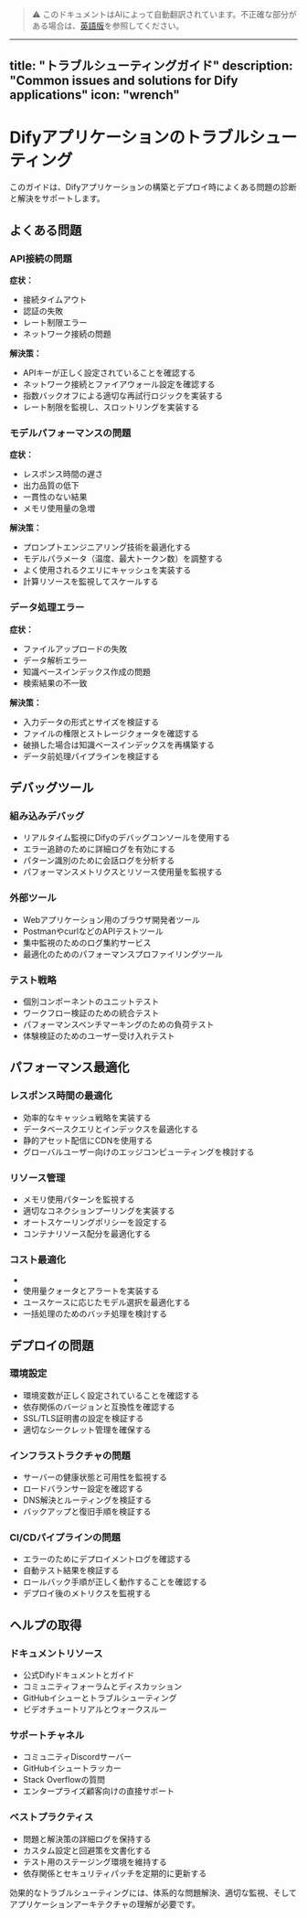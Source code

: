 > ⚠️ このドキュメントはAIによって自動翻訳されています。不正確な部分がある場合は、[英語版](../../../../en/documentation/pages/getting-started/troubleshooting-guide.mdx)を参照してください。

---
title: "トラブルシューティングガイド"
description: "Common issues and solutions for Dify applications"
icon: "wrench"
---

# Difyアプリケーションのトラブルシューティング

このガイドは、Difyアプリケーションの構築とデプロイ時によくある問題の診断と解決をサポートします。

## よくある問題

### API接続の問題
**症状：**
- 接続タイムアウト
- 認証の失敗
- レート制限エラー
- ネットワーク接続の問題

**解決策：**
- APIキーが正しく設定されていることを確認する
- ネットワーク接続とファイアウォール設定を確認する
- 指数バックオフによる適切な再試行ロジックを実装する
- レート制限を監視し、スロットリングを実装する

### モデルパフォーマンスの問題
**症状：**
- レスポンス時間の遅さ
- 出力品質の低下
- 一貫性のない結果
- メモリ使用量の急増

**解決策：**
- プロンプトエンジニアリング技術を最適化する
- モデルパラメータ（温度、最大トークン数）を調整する
- よく使用されるクエリにキャッシュを実装する
- 計算リソースを監視してスケールする

### データ処理エラー
**症状：**
- ファイルアップロードの失敗
- データ解析エラー
- 知識ベースインデックス作成の問題
- 検索結果の不一致

**解決策：**
- 入力データの形式とサイズを検証する
- ファイルの権限とストレージクォータを確認する
- 破損した場合は知識ベースインデックスを再構築する
- データ前処理パイプラインを検証する

## デバッグツール

### 組み込みデバッグ
- リアルタイム監視にDifyのデバッグコンソールを使用する
- エラー追跡のために詳細ログを有効にする
- パターン識別のために会話ログを分析する
- パフォーマンスメトリクスとリソース使用量を監視する

### 外部ツール
- Webアプリケーション用のブラウザ開発者ツール
- PostmanやcurlなどのAPIテストツール
- 集中監視のためのログ集約サービス
- 最適化のためのパフォーマンスプロファイリングツール

### テスト戦略
- 個別コンポーネントのユニットテスト
- ワークフロー検証のための統合テスト
- パフォーマンスベンチマーキングのための負荷テスト
- 体験検証のためのユーザー受け入れテスト

## パフォーマンス最適化

### レスポンス時間の最適化
- 効率的なキャッシュ戦略を実装する
- データベースクエリとインデックスを最適化する
- 静的アセット配信にCDNを使用する
- グローバルユーザー向けのエッジコンピューティングを検討する

### リソース管理
- メモリ使用パターンを監視する
- 適切なコネクションプーリングを実装する
- オートスケーリングポリシーを設定する
- コンテナリソース配分を最適化する

### コスト最適化
-
- 使用量クォータとアラートを実装する
- ユースケースに応じたモデル選択を最適化する
- 一括処理のためのバッチ処理を検討する

## デプロイの問題

### 環境設定
- 環境変数が正しく設定されていることを確認する
- 依存関係のバージョンと互換性を確認する
- SSL/TLS証明書の設定を検証する
- 適切なシークレット管理を確保する

### インフラストラクチャの問題
- サーバーの健康状態と可用性を監視する
- ロードバランサー設定を確認する
- DNS解決とルーティングを検証する
- バックアップと復旧手順を検証する

### CI/CDパイプラインの問題
- エラーのためにデプロイメントログを確認する
- 自動テスト結果を検証する
- ロールバック手順が正しく動作することを確認する
- デプロイ後のメトリクスを監視する

## ヘルプの取得

### ドキュメントリソース
- 公式Difyドキュメントとガイド
- コミュニティフォーラムとディスカッション
- GitHubイシューとトラブルシューティング
- ビデオチュートリアルとウォークスルー

### サポートチャネル
- コミュニティDiscordサーバー
- GitHubイシュートラッカー
- Stack Overflowの質問
- エンタープライズ顧客向けの直接サポート

### ベストプラクティス
- 問題と解決策の詳細ログを保持する
- カスタム設定と回避策を文書化する
- テスト用のステージング環境を維持する
- 依存関係とセキュリティパッチを定期的に更新する

効果的なトラブルシューティングには、体系的な問題解決、適切な監視、そしてアプリケーションアーキテクチャの理解が必要です。